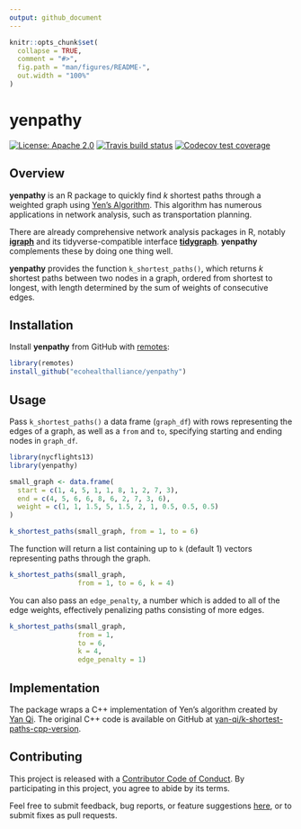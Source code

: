 ```yaml
---
output: github_document
---
```


<!-- README.md is generated from README.Rmd. Please edit that file -->

```r
knitr::opts_chunk$set(
  collapse = TRUE,
  comment = "#>",
  fig.path = "man/figures/README-",
  out.width = "100%"
)
```

# yenpathy

[![License: Apache 2.0](https://img.shields.io/badge/License-Apache%202.0-blue.svg)](https://opensource.org/licenses/Apache-2.0)
[![Travis build status](https://travis-ci.org/ecohealthalliance/yenpathy.svg?branch=master)](https://travis-ci.org/ecohealthalliance/yenpathy)
[![Codecov test coverage](https://codecov.io/gh/ecohealthalliance/yenpathy/branch/master/graph/badge.svg)](https://codecov.io/gh/ecohealthalliance/yenpathy?branch=master)

## Overview

**yenpathy** is an R package to quickly find *k* shortest paths through a weighted
graph using [Yen's Algorithm](https://dx.doi.org/10.1287/mnsc.17.11.712). This algorithm has numerous
applications in network analysis, such as transportation planning.

There are already comprehensive network analysis packages in R, notably [**igraph**](http://igraph.org/r/) and its tidyverse-compatible interface [**tidygraph**](https://github.com/thomasp85/tidygraph). **yenpathy** complements these
by doing one thing well.

**yenpathy** provides the function `k_shortest_paths()`, which returns *k* shortest paths between two nodes in a graph, ordered from shortest to longest, with length determined by the sum of weights of consecutive edges.

## Installation

Install **yenpathy** from GitHub with [remotes](https://github.com/r-lib/remotes):

```r
library(remotes)
install_github("ecohealthalliance/yenpathy")
```

## Usage

Pass `k_shortest_paths()` a data frame (`graph_df`) with rows representing the edges of a graph, as well as a `from` and `to`, specifying starting and ending nodes in `graph_df`.

```r
library(nycflights13)
library(yenpathy)

small_graph <- data.frame(
  start = c(1, 4, 5, 1, 1, 8, 1, 2, 7, 3),
  end = c(4, 5, 6, 6, 8, 6, 2, 7, 3, 6),
  weight = c(1, 1, 1.5, 5, 1.5, 2, 1, 0.5, 0.5, 0.5)
)

k_shortest_paths(small_graph, from = 1, to = 6)
```

The function will return a list containing up to `k` (default 1) vectors representing paths through the graph.

```r
k_shortest_paths(small_graph,
                 from = 1, to = 6, k = 4)
```

You can also pass an `edge_penalty`, a number which is added to all of the edge weights, effectively penalizing paths consisting of more edges.

```r
k_shortest_paths(small_graph,
                 from = 1,
                 to = 6,
                 k = 4,
                 edge_penalty = 1)
```

## Implementation 

The package wraps a C++ implementation of Yen's algorithm created by [Yan Qi](https://github.com/yan-qi). The original C++ code is available on GitHub at [yan-qi/k-shortest-paths-cpp-version](https://github.com/yan-qi/k-shortest-paths-cpp-version).

## Contributing

This project is released with a [Contributor Code of Conduct](https://github.com/ecohealthalliance/yenpathy/blob/master/CONDUCT.md). By participating in this project, you agree to abide by its terms.

Feel free to submit feedback, bug reports, or feature suggestions [here](https://github.com/ecohealthalliance/yenpathy/issues), or to submit fixes as pull requests.
